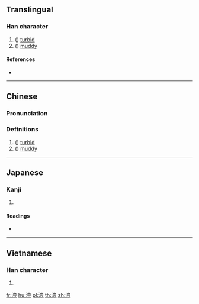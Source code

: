 {{character info/new}}
==Translingual==

===Han character===
{{Han char|rn=85|rad=水|as=08|sn=11|four=35181|canj=ETBC|ids=⿰氵典}}

# ({{zh-only|淟涊}}) [[turbid]]
# ({{zh-only|淟涊}}) [[muddy]]

====References====
* {{Han ref|kx=0630.120|dkj=17654|dj=1032.120|hdz=31650.010|uh=6DDF|ud=28127|bh=D5EE|bd=54766}}

----

==Chinese==
{{zh-forms}}

===Pronunciation===
{{zh-pron
|m=tiǎn
|c=tin2
|mc=y
|oc=y
|ma=
|cat=a
}}

===Definitions===
{{zh-hanzi}}

# ({{zh-only|淟涊}}) [[turbid]]
# ({{zh-only|淟涊}}) [[muddy]]

----

==Japanese==

===Kanji===
{{ja-kanji|grade=|rs=水08}}

# {{defn|lang=ja|sort=水08}}

====Readings====
* {{ja-readings|on=[[てん]] (ten), [[とん]] (ton)|kun=[[にごる]] (nigoru)}}

----

==Vietnamese==

===Han character===
{{vi-hantu|[[đén]], [[sượng]]|rs=水08}}

# {{defn|lang=vi|sort=水08}}

[[fr:淟]]
[[hu:淟]]
[[pl:淟]]
[[th:淟]]
[[zh:淟]]